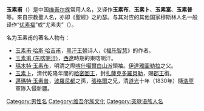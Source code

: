 '''玉素甫'''（{{lang-ug|يۈسۇپ}}）是中国[[维吾尔族|维吾尔族]]常用人名，又译作'''玉素布'''、'''玉素卜'''、'''玉素富'''、'''玉素普'''等。來自宗教聖人名，亦即《聖經》之約瑟。与其对应的其他国家穆斯林人名一般译作“[[优素福|优素福]]”或“尤素夫”（{{lang-ar|يوسف}}）。

名为玉素甫的著名人物有：

*[[玉素甫·哈斯·哈吉甫|玉素甫·哈斯·哈吉甫]]，[[黑汗王朝|黑汗王朝]]诗人，《[[福乐智慧|福乐智慧]]》的作者。
*[[玉素甫_(东喀喇汗)|玉素甫 (东喀喇汗)]]，[[西遼|西遼]]時期的東喀喇汗。
*[[瑪木特·玉素布|瑪木特·玉素布]]，明清之際[[喀什噶爾|喀什噶爾]][[白山派|白山派]]領袖。[[伊達雅圖勒拉|伊達雅圖勒拉]]之父。
*[[玉素卜|玉素卜]]，清代乾隆年間的[[哈密回王|哈密回王]]，封[[札薩克|札薩克]][[多羅貝勒|多羅貝勒]]，賜[[郡王|郡王]]銜。
*[[邁瑪特玉素普|邁瑪特·玉素普]]，[[波羅尼都|波羅尼都]]之孫，[[張格爾|張格爾]]之兄，清[[道光|道光]]十年（1830年）隨[[浩罕汗國|浩罕]]軍隊入侵新疆。

{{Disambiguation|Y玉|Cat=三字人名譯名消歧義}}
[[Category:男性名|Category:男性名]]
[[Category:维吾尔族文化|Category:维吾尔族文化]]
[[Category:突厥语族人名|Category:突厥语族人名]]
